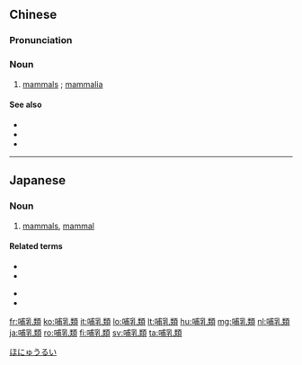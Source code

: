 {{also|哺乳类}}
==Chinese==
{{zh-forms|s=哺乳类|type=21}}

===Pronunciation===
{{zh-pron
|m=bǔrǔlèi
|c=bou6 yu5 leoi6
|cat=n
}}

===Noun===
{{zh-noun}}

# [[mammals]] {{gloss|as a general category}}; [[mammalia]]

====See also====
* {{zh-l|鳥類}}
* {{zh-l|爬蟲類}}
* {{zh-l|魚類}}

{{zh-cat|Mammals}}

----

==Japanese==
{{ja-kanjitab|ほ|にゅう|るい|yomi=on}}

===Noun===
{{ja-noun|ほにゅうるい}}

# [[mammals]], [[mammal]]

====Related terms====
{{top2}}
* {{ja-r|魚類|ぎょるい|gyorui}}
* {{ja-r|鳥類|ちょうるい|chōrui}}
{{mid2}}
* {{ja-r|爬虫類|はちゅうるい|hachūrui}}
* {{ja-r|両生類|りょうせいるい|ryōseirui}}
{{bottom}}

[[Category:ja:Mammals|ほにゅうるい]]

[[fr:哺乳類]]
[[ko:哺乳類]]
[[it:哺乳類]]
[[lo:哺乳類]]
[[lt:哺乳類]]
[[hu:哺乳類]]
[[mg:哺乳類]]
[[nl:哺乳類]]
[[ja:哺乳類]]
[[ro:哺乳類]]
[[fi:哺乳類]]
[[sv:哺乳類]]
[[ta:哺乳類]]